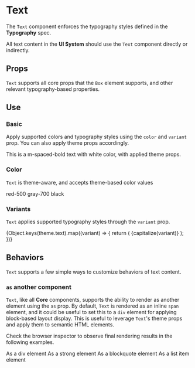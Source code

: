 


<Meta title="Components/Core/Text" component={Text} />

# Text

The `Text` component enforces the typography styles defined in the **Typography** spec.

All text content in the **UI System** should use the `Text` component directly or indirectly.

## Props

`Text` supports all core props that the `Box` element supports, and other relevant typography-based properties.

<ArgsTable of={Text} />

## Use

### Basic

Apply supported colors and typography styles using the `color` and `variant` prop. You can also apply theme props accordingly.

<Canvas>
  <Text bg="gray-700" color="white" px={4} py={3} sx={{ borderRadius: 's' }} variant="m-spaced-bold">
    This is a m-spaced-bold text with white color, with applied theme props.
  </Text>
</Canvas>

### Color

`Text` is theme-aware, and accepts theme-based color values

<Canvas>
  <FlexLayout space={4}>
    <Text color="red-500">red-500</Text>
    <Text color="gray-700">gray-700</Text>
    <Text color="black">black</Text>
  </FlexLayout>
</Canvas>

### Variants

`Text` applies supported typography styles through the `variant` prop.

<Canvas>
  <FlexLayout flexDirection="column" space={4}>
    {Object.keys(theme.text).map((variant) => {
      return (
        <Text color="black" key={variant} variant={variant}>
          {capitalize(variant)}
        </Text>
      );
    })}
  </FlexLayout>
</Canvas>

## Behaviors

`Text` supports a few simple ways to customize behaviors of text content.

### `as` another component

`Text`, like all **Core** components, supports the ability to render as another element using the `as` prop. By default, `Text` is rendered as an inline `span` element, and it could be useful to set this to a `div` element for applying block-based layout display. This is useful to leverage `Text`'s theme props and apply them to semantic HTML elements.

Check the browser inspector to observe final rendering results in the following examples.

<Canvas>
  <FlexLayout flexDirection="column" space={4}>
    <Text as="div" color="red-500" variant="m-spaced-bold">
      As a div element
    </Text>
    <Text as="strong" color="red-500" variant="m-spaced-bold">
      As a strong element
    </Text>
    <Text as="blockquote" color="red-500" variant="m-spaced-bold">
      As a blockquote element
    </Text>
    <Text as="li" color="red-500" variant="m-spaced-bold">
      As a list item element
    </Text>
  </FlexLayout>
</Canvas>
